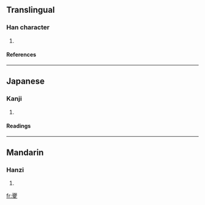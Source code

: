 ==Translingual==
===Han character===
{{Han char|rn=35|rad=夊|as=16|sn=19|four=1040<sub>7</sub>|canj=一金竹水 (MCHE)}}
# {{defn|Han|sort=夊16}}
====References====
{{Han ref|kx=0245.280|dkj=05741|hdz=20871.230|uh=5912|ud=22802|bh=F1F9|bd=61945}}
----
==Japanese==
===Kanji===
{{ja-kanji|grade=|rs=夊16}}
# {{defn|Japanese}} 
====Readings====
{{ja-readings|on=[[どう]] (dō), [[のう]] (nō)|kun=[[めざる]] (mezaru)}}
----
==Mandarin==
===Hanzi===
{{cmn-hanzi|pin=[[náo]] (nao2)|wg=nao<sup>2</sup>}}
# {{defn|Mandarin}}

[[fr:夒]]